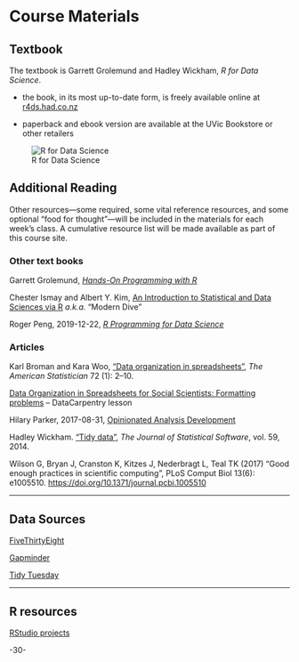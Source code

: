 # Course Materials

## Textbook

The textbook is Garrett Grolemund and Hadley Wickham, _R for Data Science_. 

* the book, in its most up-to-date form, is freely available online at [r4ds.had.co.nz](https://r4ds.had.co.nz/)

* paperback and ebook version are available at the UVic Bookstore or other retailers


![R for Data Science](img/r4ds_300.png)


## Additional Reading

Other resources&#8212;some required, some vital reference resources, and some optional "food for thought"&#8212;will be included in the  materials for each week's class. A cumulative resource list will be made available as part of this course site.




### Other text books


Garrett Grolemund, [_Hands-On Programming with R_](https://rstudio-education.github.io/hopr/)

Chester Ismay and Albert Y. Kim, [An Introduction to Statistical and Data Sciences via R](http://moderndive.com/) _a.k.a._ "Modern Dive"

Roger Peng, 2019-12-22, [_R Programming for Data Science_](https://bookdown.org/rdpeng/rprogdatascience/)


### Articles

Karl Broman and Kara Woo, ["Data organization in spreadsheets"](https://doi.org/10.1080/00031305.2017.1375989), _The American Statistician_ 72 (1): 2–10.

[Data Organization in Spreadsheets for Social Scientists: Formatting problems](https://datacarpentry.org/spreadsheets-socialsci/02-common-mistakes/index.html) -- DataCarpentry lesson

Hilary Parker, 2017-08-31, [Opinionated Analysis Development](https://peerj.com/preprints/3210/)

Hadley Wickham. ["Tidy data"](https://vita.had.co.nz/papers/tidy-data.html), _The Journal of Statistical Software_, vol. 59, 2014.

Wilson G, Bryan J, Cranston K, Kitzes J, Nederbragt L, Teal TK (2017) "Good enough practices in scientific computing", PLoS Comput Biol 13(6): e1005510. [https://doi.org/10.1371/journal.pcbi.1005510](https://doi.org/10.1371/journal.pcbi.1005510)

***

## Data Sources

[FiveThirtyEight](https://fivethirtyeight-r.netlify.com/articles/fivethirtyeight.html)

[Gapminder](https://www.gapminder.org/data/)

[Tidy Tuesday](https://github.com/rfordatascience/tidytuesday)

***

## R resources

[RStudio projects](https://support.rstudio.com/hc/en-us/articles/200526207-Using-Projects)


-30-

